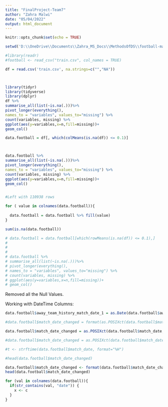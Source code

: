 ---
title: "FinalProject-Team7"
author: "Zahra Malwi"
date: "05/04/2022"
output: html_document
---

```{r setup, include=FALSE}
knitr::opts_chunk$set(echo = TRUE)
```

```{r}

setwd('D:\\OneDrive\\Documents\\Zahra_MS_Docs\\MethodsOfDS\\football-match-probability-prediction')

#library(readr)
#football <- read_csv("train.csv", col_names = TRUE)


```

```{r}
df = read.csv('train.csv', na.strings=c("","NA"))



library(tidyr)
library(tidyverse)
library(dplyr)
df %>%
summarise_all(list(~is.na(.)))%>%
pivot_longer(everything(),
names_to = "variables", values_to="missing") %>%
count(variables, missing) %>%
ggplot(aes(y=variables,x=n,fill=missing))+
geom_col()

```
```{r}

data.football = df[, which(colMeans(is.na(df)) <= 0.1)]



data.football %>%
summarise_all(list(~is.na(.)))%>%
pivot_longer(everything(),
names_to = "variables", values_to="missing") %>%
count(variables, missing) %>%
ggplot(aes(y=variables,x=n,fill=missing))+
geom_col()


#Left with 110938 rows
```

```{r}
for ( value in colnames(data.football)){
  
  data.football = data.football %>% fill(value)
}

```
```{r}
sum(is.na(data.football))
```
```{r}

# data.football = data.football[which(rowMeans(is.na(df)) <= 0.1),]
# 
# 
# 
# data.football %>%
# summarise_all(list(~is.na(.)))%>%
# pivot_longer(everything(),
# names_to = "variables", values_to="missing") %>%
# count(variables, missing) %>%
# ggplot(aes(y=variables,x=n,fill=missing))+
# geom_col()

```


Removed all the Null Values.

Working with DateTime Columns:

```{r}
data.football$away_team_history_match_date_1 = as.Date(data.football$away_team_history_match_date_1)

```

```{r}
#data.football$match_date_changed = format(as.POSIXct(data.football$match_date), format = "%H:%M:%S")

data.football$match_date_changed = as.POSIXct(data.football$match_date,format="%Y-%m-%d %H:%M:%S", tz = "")

#data.football$match_date_changed = as.POSIXct(data.football$match_date,format="")

#t <- strftime(data.football$match_date, format="%H")

```

```{r}
#head(data.football$match_date_changed)

data.football$match_date_changed <- format(data.football$match_date_changed, format =  "%H:%M")
head(data.football$match_date_changed)

```


```{r}

for (val in colnames(data.football)){
  if(str_contains(val, "date")) {
    x <- c
  }
}

```